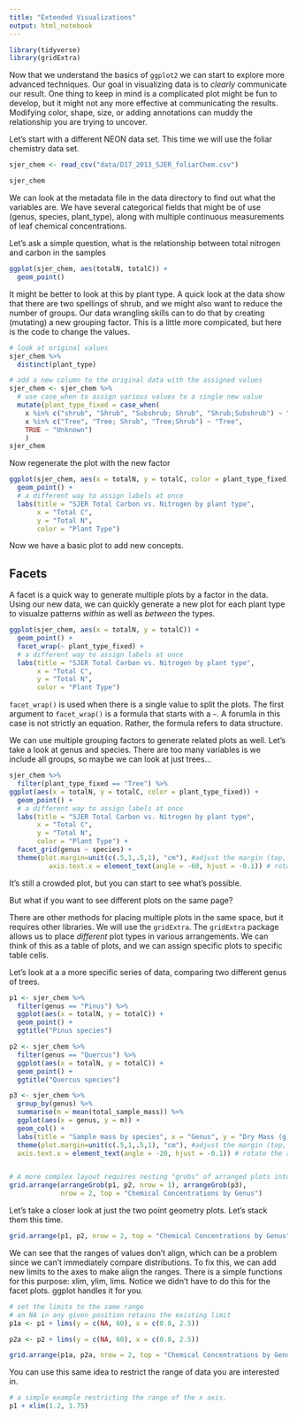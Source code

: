 ```yaml
---
title: "Extended Visualizations"
output: html_notebook
---
```


```r
library(tidyverse)
library(gridExtra)
```


Now that we understand the basics of `ggplot2` we can start to explore more advanced techniques.  Our goal in visualizing data is to *clearly* communicate our result.  One thing to keep in mind is a complicated plot might be fun to develop, but it might not any more effective at communicating the results.  Modifying color, shape, size, or adding annotations can muddy the relationship you are trying to uncover.

Let's start with a different NEON data set.  This time we will use the foliar chemistry data set.

```r
sjer_chem <- read_csv("data/D17_2013_SJER_foliarChem.csv")

sjer_chem
```

We can look at the metadata file in the data directory to find out what the variables are.  We have several categorical fields that might be of use (genus, species, plant_type), along with multiple continuous measurements of leaf chemical concentrations.

Let's ask a simple question, what is the relationship between total nitrogen and carbon in the samples

```r
ggplot(sjer_chem, aes(totalN, totalC)) +
  geom_point()
```

It might be better to look at this by plant type.  A quick look at the data show that there are two spellings of shrub, and we might also want to reduce the number of groups.  Our data wrangling skills can to do that by creating (mutating) a new grouping factor.  This is a little more compicated, but here is the code to change the values.

```r
# look at original values
sjer_chem %>%
  distinct(plant_type)

# add a new column to the original data with the assigned values
sjer_chem <- sjer_chem %>% 
  # use case_when to assign various values to a single new value
  mutate(plant_type_fixed = case_when(
    x %in% c("shrub", "Shrub", "Subshrub; Shrub", "Shrub;Subshrub") ~ "Shrub",
    x %in% c("Tree", "Tree; Shrub", "Tree;Shrub") ~ "Tree",
    TRUE ~ "Unknown")
    )
sjer_chem
```

Now regenerate the plot with the new factor

```r
ggplot(sjer_chem, aes(x = totalN, y = totalC, color = plant_type_fixed)) +
  geom_point() +
  # a different way to assign labels at once
  labs(title = "SJER Total Carbon vs. Nitrogen by plant type",
       x = "Total C",
       y = "Total N",
       color = "Plant Type")
```

Now we have a basic plot to add new concepts.

## Facets

A facet is a quick way to generate multiple plots by a factor in the data.  Using our new data, we can quickly generate a new plot for each plant type to visualze patterns _within_ as well as _between_ the types.

```r
ggplot(sjer_chem, aes(x = totalN, y = totalC)) +
  geom_point() +
  facet_wrap(~ plant_type_fixed) +
  # a different way to assign labels at once
  labs(title = "SJER Total Carbon vs. Nitrogen by plant type",
       x = "Total C",
       y = "Total N",
       color = "Plant Type") 

```

`facet_wrap()` is used when there is a single value to split the plots.  The first argument to `facet_wrap()` is a formula that starts with a `~`.  A forumla in this case is not strictly an equation.  Rather, the formula refers to data structure.

We can use multiple grouping factors to generate related plots as well.  Let's take a look at genus and species.  There are too many variables is we include all groups, so maybe we can look at just trees...

```r
sjer_chem %>% 
  filter(plant_type_fixed == "Tree") %>% 
ggplot(aes(x = totalN, y = totalC, color = plant_type_fixed)) +
  geom_point() +
  # a different way to assign labels at once
  labs(title = "SJER Total Carbon vs. Nitrogen by plant type",
       x = "Total C",
       y = "Total N",
       color = "Plant Type") +
  facet_grid(genus ~ species) + 
  theme(plot.margin=unit(c(.5,1,.5,1), "cm"), #adjust the margin (top, right, bottom, left)
          axis.text.x = element_text(angle = -60, hjust = -0.1)) # rotate the axis labels

```

It's still a crowded plot, but you can start to see what's possible.

But what if you want to see different plots on the same page?

There are other methods for placing multiple plots in the same space, but it requires other libraries.  We will use the `gridExtra`.  The `gridExtra` package allows us to place *different* plot types in various arrangements.  We can think of this as a table of plots, and we can assign specific plots to specific table cells.


Let's look at a a more specific series of data, comparing two different genus of trees.

```r
p1 <- sjer_chem %>% 
  filter(genus == "Pinus") %>% 
  ggplot(aes(x = totalN, y = totalC)) +
  geom_point() +
  ggtitle("Pinus species")

p2 <- sjer_chem %>% 
  filter(genus == "Quercus") %>% 
  ggplot(aes(x = totalN, y = totalC)) +
  geom_point() +
  ggtitle("Quercus species")

p3 <- sjer_chem %>% 
  group_by(genus) %>% 
  summarise(m = mean(total_sample_mass)) %>% 
  ggplot(aes(x = genus, y = m)) +
  geom_col() + 
  labs(title = "Sample mass by species", x = "Genus", y = "Dry Mass (g)") +
  theme(plot.margin=unit(c(.5,1,.5,1), "cm"), #adjust the margin (top, right, bottom, left)
  axis.text.x = element_text(angle = -20, hjust = -0.1)) # rotate the axis labels


# A more complex layout requires nesting "grobs" of arranged plots into a different arrangment
grid.arrange(arrangeGrob(p1, p2, nrow = 1), arrangeGrob(p3),
             nrow = 2, top = "Chemical Concentrations by Genus")
```


Let's take a closer look at just the two point geometry plots.  Let's stack them this time.

```r
grid.arrange(p1, p2, nrow = 2, top = "Chemical Concentrations by Genus")
```

We can see that the ranges of values don't align, which can be a problem since we can't immediately compare distributions.  To fix this, we can add new limits to the axes to make align the ranges.  There is a simple functions for this purpose: xlim, ylim, lims.  Notice we didn't have to do this for the facet plots.  ggplot handles it for you.

```r
# set the limits to the same range
# an NA in any given position retains the existing limit
p1a <- p1 + lims(y = c(NA, 60), x = c(0.8, 2.5))

p2a <- p2 + lims(y = c(NA, 60), x = c(0.8, 2.5))

grid.arrange(p1a, p2a, nrow = 2, top = "Chemical Concentrations by Genus")
```

You can use this same idea to restrict the range of data you are interested in.

```r
# a simple example restricting the range of the x axis.
p1 + xlim(1.2, 1.75)
```





